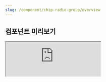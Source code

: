 ```yaml
---
slug: /component/chip-radio-group/overview
---
```


## 컴포넌트 미리보기

<Iframe
  src="https://sprout-storybook.vercel.app/iframe.html?args=&id=components-chip-chipradiogroup--basic&viewMode=story"
  height="110px"
/>

![image coming soon](../../overviewImageComingSoon.png)
